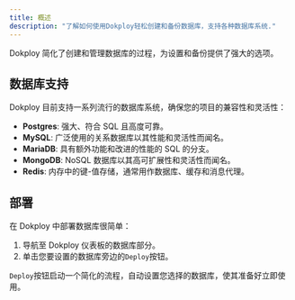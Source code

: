 ```yaml
---
title: 概述
description: "了解如何使用Dokploy轻松创建和备份数据库，支持各种数据库系统."
---
```


Dokploy 简化了创建和管理数据库的过程，为设置和备份提供了强大的选项。

## 数据库支持

Dokploy 目前支持一系列流行的数据库系统，确保您的项目的兼容性和灵活性：

- **Postgres**: 强大、符合 SQL 且高度可靠。
- **MySQL**: 广泛使用的关系数据库以其性能和灵活性而闻名。
- **MariaDB**: 具有额外功能和改进的性能的 SQL 的分支。
- **MongoDB**: NoSQL 数据库以其高可扩展性和灵活性而闻名。
- **Redis**: 内存中的键-值存储，通常用作数据库、缓存和消息代理。

## 部署

在 Dokploy 中部署数据库很简单：

1. 导航至 Dokploy 仪表板的数据库部分。
2. 单击您要设置的数据库旁边的`Deploy`按钮。

`Deploy`按钮启动一个简化的流程，自动设置您选择的数据库，使其准备好立即使用。
